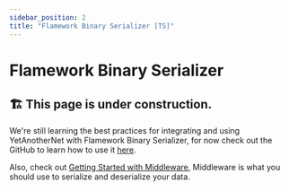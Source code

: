 ```yaml
---
sidebar_position: 2
title: "Flamework Binary Serializer [TS]"
---
```


# Flamework Binary Serializer

## 🏗️ This page is under construction.

We're still learning the best practices for integrating and using YetAnotherNet with Flamework Binary Serializer,
for now check out the GitHub to learn how to use it [here](https://github.com/Fireboltofdeath/flamework-binary-serializer).

Also, check out [Getting Started with Middleware](../getting-started/middleware), Middleware is what you should use to serialize and deserialize your data.